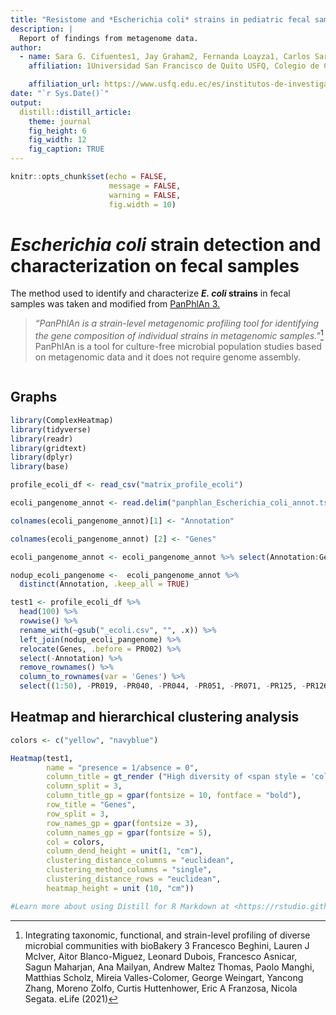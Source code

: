 ```yaml
---
title: "Resistome and *Escherichia coli* strains in pediatric fecal samples"
description: |
  Report of findings from metagenome data.
author:
  - name: Sara G. Cifuentes1, Jay Graham2, Fernanda Loayza1, Carlos Saraiva1, Liseth Salinas1, Gabriel Trueba1 , Paúl A. Cárdenas1
    affiliation: 1Universidad San Francisco de Quito USFQ, Colegio de Ciencias Biológicas y Ambientales, Instituto de Microbiología, Quito, Pichincha, Ecuador; 2University of California, Environmental Health Sciences Division, Berkeley, California, USA

    affiliation_url: https://www.usfq.edu.ec/es/institutos-de-investigacion/instituto-de-microbiologia; https://publichealth.berkeley.edu/
date: "`r Sys.Date()`"
output: 
  distill::distill_article:
    theme: journal
    fig_height: 6
    fig_width: 12
    fig_caption: TRUE
---
```


```r
knitr::opts_chunk$set(echo = FALSE,
                      message = FALSE,
                      warning = FALSE,
                      fig.width = 10)
```

# ***Escherichia coli* strain** detection and characterization on fecal samples

The method used to identify and characterize ***E. coli* strains** in fecal samples was taken and modified from [PanPhlAn 3.](https://github.com/SegataLab/panphlan)

> *"PanPhlAn is a strain-level metagenomic profiling tool for identifying the gene composition of individual strains in metagenomic samples."*^[Integrating taxonomic, functional, and strain-level profiling of diverse microbial communities with bioBakery 3 Francesco Beghini, Lauren J McIver, Aitor Blanco-Miguez, Leonard Dubois, Francesco Asnicar, Sagun Maharjan, Ana Mailyan, Andrew Maltez Thomas, Paolo Manghi, Matthias Scholz, Mireia Valles-Colomer, George Weingart, Yancong Zhang, Moreno Zolfo, Curtis Huttenhower, Eric A Franzosa, Nicola Segata. eLife (2021)] PanPhlAn is a tool for culture-free microbial population studies based on metagenomic data and it does not require genome assembly. 

```r

```

## Graphs

```r
library(ComplexHeatmap)
library(tidyverse)
library(readr)
library(gridtext)
library(dplyr)
library(base)
```

```r
profile_ecoli_df <- read_csv("matrix_profile_ecoli")

ecoli_pangenome_annot <- read.delim("panphlan_Escherichia_coli_annot.tsv", header=FALSE)

colnames(ecoli_pangenome_annot)[1] <- "Annotation"

colnames(ecoli_pangenome_annot) [2] <- "Genes"

ecoli_pangenome_annot <- ecoli_pangenome_annot %>% select(Annotation:Genes)

nodup_ecoli_pangenome <-  ecoli_pangenome_annot %>% 
  distinct(Annotation, .keep_all = TRUE)

```

```r
test1 <- profile_ecoli_df %>% 
  head(100) %>% 
  rowwise() %>% 
  rename_with(~gsub("_ecoli.csv", "", .x)) %>% 
  left_join(nodup_ecoli_pangenome) %>% 
  relocate(Genes, .before = PR002) %>% 
  select(-Annotation) %>% 
  remove_rownames() %>% 
  column_to_rownames(var = 'Genes') %>% 
  select((1:50), -PR019, -PR040, -PR044, -PR051, -PR071, -PR125, -PR126)

```

## Heatmap and hierarchical clustering analysis

```r
colors <- c("yellow", "navyblue")

Heatmap(test1,
        name = "presence = 1/absence = 0",
        column_title = gt_render ("High diversity of <span style = 'color: navyblue'>*Escherichia coli*</span> strains<br>in pediatric fecal samples in rural and peri-urban areas of Quito, Ecuador"),
        column_split = 3, 
        column_title_gp = gpar(fontsize = 10, fontface = "bold"),
        row_title = "Genes",
        row_split = 3,
        row_names_gp = gpar(fontsize = 3),
        column_names_gp = gpar(fontsize = 5), 
        col = colors,
        column_dend_height = unit(1, "cm"),
        clustering_distance_columns = "euclidean",
        clustering_method_columns = "single", 
        clustering_distance_rows = "euclidean",
        heatmap_height = unit (10, "cm")) 

```

```r
#Learn more about using Distill for R Markdown at <https://rstudio.github.io/distill>.
```






